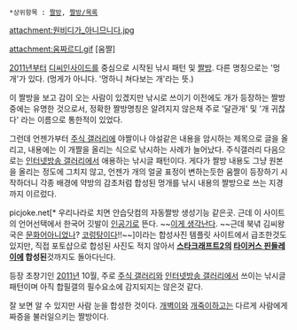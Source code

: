  *상위항목 : [[짤방]], [[짤방/목록]]


attachment:원비디가_아니므니다.jpg

attachment:움짜르디.gif
[움짤]

[[2011년]]부터 [[디씨인사이드]]를 중심으로 시작된 낚시 패턴 및 [[짤방]].
다른 명칭으로는 '멍개'가 있다. (멍게가 아니다. '멍하니 쳐다보는 개'라는 뜻.)

이 짤방을 보고 감이 오는 사람이 있겠지만 낚시로 쓰이기 이전에도 개가 등장하는 짤방중에는 유명한 것으로서, 정확한 짤방명칭은 알려지지 않은채 주로 '달관개' 및 '개 귀찮다' 라는 이름으로 통한적이 있었다.

그런데 언젠가부터 [[주식 갤러리]]에 야짤이나 야설같은 내용을 암시하는 제목으로 글을 올리고, 내용에는 이 개짤을 올리는 식으로 낚시하는 사례가 늘어났다. 주식갤러리 다음으로는 [[인터넷방송 갤러리]]에서 애용하는 낚시글 패턴이다. 게다가 짤방 내용도 그냥 원본을 올리는 정도에 그치지 않고, 언젠가 개의 얼굴 표정이 변하는듯한 움짤이 등장하기 시작하더니 각종 배경에 약방의 감초처럼 합성된 멍개를 낚시 내용의 짤방으로 쓰는 지경까지 이르렀다.

picjoke.net[* 우리나라로 치면 안습닷컴의 자동짤방 생성기능 같은곳. 근데 이 사이트의 언어선택에서 한국어 깃발이 [[인공기]]로 뜬다. ~~[http://9gag.com/gag/4366736 이게 생각난다]. ~~근데 북녂 김씨왕국은 [[문화어]]아니었나? [[코렁탕]]이다!!~~]이라는 합성사진 템플릿 사이트에서 급조한것도 있지만, 직접 포토샵으로 합성된 사진도 적지 않아서 '''[[스타크래프트2]]의 [[타이커스 핀들레이]]에 합성된'''것까지도 돌아다닌다.

등장 초창기인 [[2011년]] 10월, 주로 [[주식 갤러리]]와 [[인터넷방송 갤러리]]에서 쓰이는 낚시글 패턴이며 아직 합필갤의 필수요소에 감지되지는 않은것 같다. 

잘 보면 알 수 있지만 사람 눈을 합성한 것이다.
[[개벽이]]와 [[개죽이]]하고는 다르게 사람에게 짜증을 불러일으키는 짤방이다.
